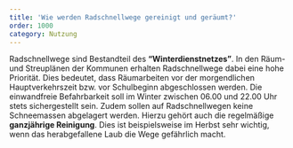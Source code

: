 ```yaml
---
title: 'Wie werden Radschnellwege gereinigt und geräumt?'
order: 1000
category: Nutzung
---
```


Radschnellwege sind Bestandteil des **“Winterdienstnetzes”**. In den Räum- und Streuplänen der Kommunen erhalten Radschnellwege dabei eine hohe Priorität. Dies bedeutet, dass Räumarbeiten vor der morgendlichen Hauptverkehrszeit bzw. vor Schulbeginn abgeschlossen werden. Die einwandfreie Befahrbarkeit soll im Winter zwischen 06.00 und 22.00 Uhr stets sichergestellt sein. Zudem sollen auf Radschnellwegen keine Schneemassen abgelagert werden. Hierzu gehört auch die regelmäßige **ganzjährige Reinigung**. Dies ist beispielsweise im Herbst sehr wichtig, wenn das herabgefallene Laub die Wege gefährlich macht.
